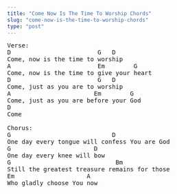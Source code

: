 ```yaml
---
title: "Come Now Is The Time To Worship Chords"
slug: "come-now-is-the-time-to-worship-chords"
type: "post"
---
```


<pre>
Verse:
D                        G   D
Come, now is the time to worship
A                        Em        G 
Come, now is the time to give your heart
D                        G   D
Come, just as you are to worship 
A                       Em        G 
Come, just as you are before your God
D 
Come  

Chorus:
G                            D        	 
One day every tongue will confess You are God 
G                       D
One day every knee will bow 
G                             Bm
Still the greatest treasure remains for those            
Em                    A
Who gladly choose You now
</pre>